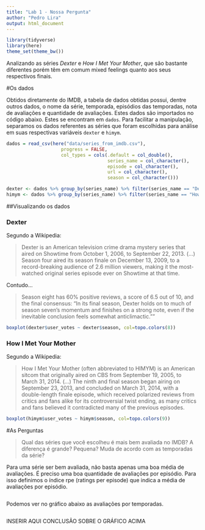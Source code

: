 ```yaml
---
title: "Lab 1 - Nossa Pergunta"
author: "Pedro Lira"
output: html_document
---
```


```r
library(tidyverse)
library(here)
theme_set(theme_bw())
```

Analizando as séries *Dexter* e *How I Met Your Mother*, que são bastante diferentes porém têm em comum mixed feelings quanto aos seus respectivos finais. 


#Os dados

Obtidos diretamente do IMDB, a tabela de dados obtidas possui, dentre outros dados, o nome da série, temporada, episódios das temporadas, nota de avaliações e quantidade de avaliações. Estes dados são importados no código abaixo. Estes se encontram em `dados`. 
Para facilitar a manipulação, separamos os dados referentes as séries que foram escolhidas para análise em suas respectivas variáveis `dexter` e `himym`.

```r
dados = read_csv(here("data/series_from_imdb.csv"), 
                    progress = FALSE,
                    col_types = cols(.default = col_double(), 
                                     series_name = col_character(), 
                                     episode = col_character(), 
                                     url = col_character(),
                                     season = col_character()))

dexter <- dados %>% group_by(series_name) %>% filter(series_name == "Dexter")
himym <- dados %>% group_by(series_name) %>% filter(series_name == "How I Met Your Mother")
```

##Visualizando os dados

### Dexter

Segundo a Wikipedia:

>Dexter is an American television crime drama mystery series that aired on Showtime from October 1, 2006, to September 22, 2013. (...) Season four aired its season finale on December 13, 2009, to a record-breaking audience of 2.6 million viewers, making it the most-watched original series episode ever on Showtime at that time.

Contudo...

> Season eight has 60% positive reviews, a score of 6.5 out of 10, and the final consensus: "In its final season, Dexter holds on to much of season seven's momentum and finishes on a strong note, even if the inevitable conclusion feels somewhat anticlimactic.""

```r
boxplot(dexter$user_votes ~ dexter$season, col=topo.colors(8))
```


### How I Met Your Mother

Segundo a Wikipedia:

>How I Met Your Mother (often abbreviated to HIMYM) is an American sitcom that originally aired on CBS from September 19, 2005, to March 31, 2014. (...) The ninth and final season began airing on September 23, 2013, and concluded on March 31, 2014, with a double-length finale episode, which received polarized reviews from critics and fans alike for its controversial twist ending, as many critics and fans believed it contradicted many of the previous episodes.

```r
boxplot(himym$user_votes ~ himym$season, col=topo.colors(9))
```


#As Perguntas

> Qual das séries que você escolheu é mais bem avaliada no IMDB? A diferença é grande? Pequena? Muda de acordo com as temporadas da série?

Para uma série ser bem avaliada, não basta apenas uma boa média de avaliações. É preciso uma boa quantidade de avaliações por episódio. Para isso definimos o índice rpe (ratings per episode) que indica a média de avaliações por episódio.

```r
```

Podemos ver no gráfico abaixo as avaliações por temporadas. 

```r
```

INSERIR AQUI CONCLUSÃO SOBRE O GRÁFICO ACIMA


